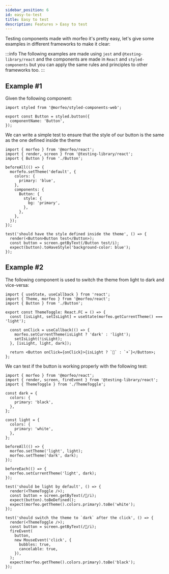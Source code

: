 ```yaml
---
sidebar_position: 6
id: easy-to-test
title: Easy to test
description: Features > Easy to test
---
```


Testing components made with morfeo it's pretty easy, let's give some examples in different frameworks to make it clear:

:::info
The following examples are made using `jest` and `@testing-library/react` and the components are made in `React` and `styled-components` but you can apply the same rules and principles to other frameworks too.
:::

## Example #1

Given the following component:

```tsx title="Button.tsx"
import styled from '@morfeo/styled-components-web';

export const Button = styled.button({
  componentName: 'Button',
});
```

We can write a simple test to ensure that the style of our button is the same as the one defined inside the theme

```tsx title="Button.spec.tsx"
import { morfeo } from '@morfeo/react';
import { render, screen } from '@testing-library/react';
import { Button } from './Button';

beforeAll(() => {
  morfefo.setTheme('default', {
    colors: {
      primary: 'blue',
    },
    components: {
      Button: {
        style: {
          bg: 'primary',
        },
      },
    },
  });
});

test('should have the style defined inside the theme', () => {
  render(<Button>Button test</Button>);
  const button = screen.getByText(/Button test/i);
  expect(button).toHaveStyle('background-color: blue');
});
```

## Example #2

The following component is used to switch the theme from light to dark and vice-versa:

```tsx title="ThemeToggle.tsx"
import { useState, useCallback } from 'react';
import { Theme, morfeo } from '@morfeo/react';
import { Button } from './Button';

export const ThemeToggle: React.FC = () => {
  const [isLight, setIsLight] = useState(morfeo.getCurrentTheme() === 'light');

  const onClick = useCallback(() => {
    morfeo.setCurrentTheme(isLight ? 'dark' : 'light');
    setIsLight(!isLight);
  }, [isLight, light, dark]);

  return <Button onClick={onClick}>{isLight ? `🌙` : `☀️`}</Button>;
};
```

We can test if the button is working properly with the following test:

```tsx title="ThemeToggle.spec.tsx"
import { morfeo } from '@morfeo/react';
import { render, screen, fireEvent } from '@testing-library/react';
import { ThemeToggle } from './ThemeToggle';

const dark = {
  colors: {
    primary: 'black',
  },
};

const light = {
  colors: {
    primary: 'white',
  },
};

beforeAll(() => {
  morfeo.setTheme('light', light);
  morfeo.setTheme('dark', dark);
});

beforeEach(() => {
  morfeo.setCurrentTheme('light', dark);
});

test('should be light by default', () => {
  render(<ThemeToggle />);
  const button = screen.getByText(/🌙/i);
  expect(button).toBeDefined();
  expect(morfeo.getTheme().colors.primary).toBe('white');
});

test('should switch the theme to `dark` after the click', () => {
  render(<ThemeToggle />);
  const button = screen.getByText(/🌙/i);
  fireEvent(
    button,
    new MouseEvent('click', {
      bubbles: true,
      cancelable: true,
    }),
  );
  expect(morfeo.getTheme().colors.primary).toBe('black');
});
```
